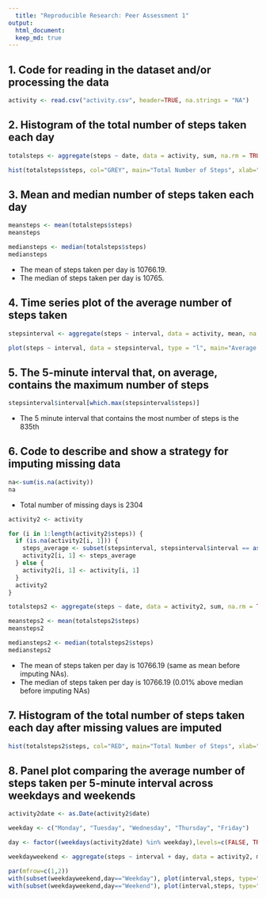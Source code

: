 ```yaml
---
  title: "Reproducible Research: Peer Assessment 1"
output: 
  html_document:
  keep_md: true
---
```

  
## 1. Code for reading in the dataset and/or processing the data

```r
activity <- read.csv("activity.csv", header=TRUE, na.strings = "NA")
````

## 2. Histogram of the total number of steps taken each day

```r
totalsteps <- aggregate(steps ~ date, data = activity, sum, na.rm = TRUE)

hist(totalsteps$steps, col="GREY", main="Total Number of Steps", xlab="Number of Steps", ylim = c(0, 40))
```

## 3. Mean and median number of steps taken each day

```r
meansteps <- mean(totalsteps$steps)
meansteps

mediansteps <- median(totalsteps$steps)
mediansteps
````

* The mean of steps taken per day is 10766.19. 
* The median of steps taken per day is 10765.

## 4. Time series plot of the average number of steps taken

```r
stepsinterval <- aggregate(steps ~ interval, data = activity, mean, na.rm = TRUE)

plot(steps ~ interval, data = stepsinterval, type = "l", main="Average Number of Steps", xlab="Interval Through Day (Minutes)", ylab="Average Number of Steps")
```` 

## 5. The 5-minute interval that, on average, contains the maximum number of steps

```r
stepsinterval$interval[which.max(stepsinterval$steps)]
```

* The 5 minute interval that contains the most number of steps is the 835th

## 6. Code to describe and show a strategy for imputing missing data

```r
na<-sum(is.na(activity))
na
```

* Total number of missing days is 2304

```r
activity2 <- activity

for (i in 1:length(activity2$steps)) {
  if (is.na(activity2[i, 1])) {
    steps_average <- subset(stepsinterval, stepsinterval$interval == as.numeric(activity2[i,3]))$steps
    activity2[i, 1] <- steps_average
  } else {
    activity2[i, 1] <- activity[i, 1]
  }
  activity2
}

totalsteps2 <- aggregate(steps ~ date, data = activity2, sum, na.rm = TRUE)

meansteps2 <- mean(totalsteps2$steps)
meansteps2

mediansteps2 <- median(totalsteps2$steps)
mediansteps2
```

* The mean of steps taken per day is 10766.19 (same as mean before imputing NAs). 
* The median of steps taken per day is 10766.19 (0.01% above median before imputing NAs)

## 7. Histogram of the total number of steps taken each day after missing values are imputed

```r
hist(totalsteps2$steps, col="RED", main="Total Number of Steps", xlab="Number of Steps", ylim = c(0, 40))
```

## 8. Panel plot comparing the average number of steps taken per 5-minute interval across weekdays and weekends

```r
activity2date <- as.Date(activity2$date)

weekday <- c("Monday", "Tuesday", "Wednesday", "Thursday", "Friday")

day <- factor((weekdays(activity2date) %in% weekday),levels=c(FALSE, TRUE), labels=c("Weekend","Weekday"))

weekdayweekend <- aggregate(steps ~ interval + day, data = activity2, mean)

par(mfrow=c(1,2))
with(subset(weekdayweekend,day=="Weekday"), plot(interval,steps, type="l",main="Weekday",col="RED",ylim = c(0, 250)))
with(subset(weekdayweekend,day=="Weekend"), plot(interval,steps, type="l",main="Weekend",col="BLUE",ylim = c(0, 250)))
```
